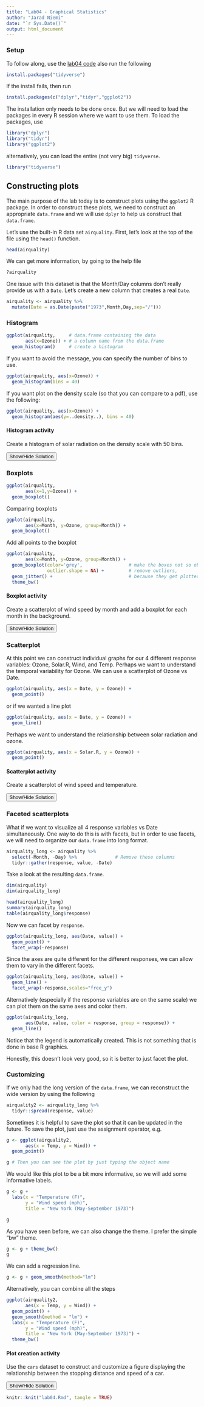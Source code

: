 ```yaml
---
title: "Lab04 - Graphical Statistics"
author: "Jarad Niemi"
date: "`r Sys.Date()`"
output: html_document
---
```


### Setup

To follow along, use the [lab04 code](lab04.R) also run the following

```r
install.packages("tidyverse")
```

If the install fails, then run

```r
install.packages(c("dplyr","tidyr","ggplot2"))
```

The installation only needs to be done once. 
But we will need to load the packages in every R session where we want to use 
them.
To load the packages, use 

```r
library("dplyr")
library("tidyr")
library("ggplot2")
```

alternatively, you can load the entire (not very big) `tidyverse`.

```r
library("tidyverse")
```



## Constructing plots

The main purpose of the lab today is to construct plots using the `ggplot2`
R package.
In order to construct these plots, 
we need to construct an appropriate `data.frame` and we will use 
`dplyr` to help us construct that `data.frame`. 




Let's use the built-in R data set `airquality`.
First, let's look at the top of the file using the `head()` function.

```r
head(airquality)
```

We can get more information, by going to the help file

```r
?airquality
```

One issue with this dataset is that the Month/Day columns don't really provide 
us with a `Date`.
Let's create a new column that creates a real `Date`.

```r
airquality <- airquality %>%
  mutate(Date = as.Date(paste("1973",Month,Day,sep="/"))) 
```

### Histogram

```r
ggplot(airquality,     # data.frame containing the data
       aes(x=Ozone)) + # a column name from the data.frame
  geom_histogram()     # create a histogram
```

If you want to avoid the message, 
you can specify the number of bins to use.

```r
ggplot(airquality, aes(x=Ozone)) + 
  geom_histogram(bins = 40)
```

If you want plot on the density scale (so that you can compare to a pdf),
use the following:


```r
ggplot(airquality, aes(x=Ozone)) + 
  geom_histogram(aes(y=..density..), bins = 40)
```


#### Histogram activity

Create a histogram of solar radiation on the density scale with 50 bins.

<div id="histogram_activity_solution" style="display:none"> 
```r
ggplot(airquality, aes(x=Solar.R)) + 
  geom_histogram(aes(y=..density..), bins = 50)
```
</div> 
<button title="Show a solution" type="button" onclick="if(document.getElementById('histogram_activity_solution') .style.display=='none') {document.getElementById('histogram_activity_solution') .style.display=''}else{document.getElementById('histogram_activity_solution') .style.display='none'}">Show/Hide Solution</button>




### Boxplots

```r
ggplot(airquality,     
       aes(x=1,y=Ozone)) + 
  geom_boxplot()     
```

Comparing boxplots

```r
ggplot(airquality,     
       aes(x=Month, y=Ozone, group=Month)) + 
  geom_boxplot()     
```

Add all points to the boxplot

```r
ggplot(airquality,     
       aes(x=Month, y=Ozone, group=Month)) + 
  geom_boxplot(color='grey',                 # make the boxes not so obvious
               outlier.shape = NA) +         # remove outliers, 
  geom_jitter() +                            # because they get plotted here
  theme_bw()
```

#### Boxplot activity

Create a scatterplot of wind speed by month and add a boxplot for each month
in the background.

<div id="boxplot_activity_solution" style="display:none"> 
```r
ggplot(airquality,     
       aes(x=Month, y=Wind, group=Month)) + 
  geom_boxplot(outlier.shape = NA, color='grey') +         
  geom_jitter() +                       
  theme_bw()
```
</div> 
<button title="Show a solution" type="button" onclick="if(document.getElementById('boxplot_activity_solution') .style.display=='none') {document.getElementById('boxplot_activity_solution') .style.display=''}else{document.getElementById('boxplot_activity_solution') .style.display='none'}">Show/Hide Solution</button>



### Scatterplot

At this point we can construct individual graphs for our 4 different response
variables: Ozone, Solar.R, Wind, and Temp.
Perhaps we want to understand the temporal variability for Ozone.
We can use a scatterplot of Ozone vs Date.

```r
ggplot(airquality, aes(x = Date, y = Ozone)) +
  geom_point()
```

or if we wanted a line plot

```r
ggplot(airquality, aes(x = Date, y = Ozone)) +
  geom_line()
```

Perhaps we want to understand the relationship between solar radiation and 
ozone. 

```r
ggplot(airquality, aes(x = Solar.R, y = Ozone)) +
  geom_point()
```



#### Scatterplot activity

Create a scatterplot of wind speed and temperature.

<div id="scatterplot_activity_solution" style="display:none"> 
```r
ggplot(airquality, aes(x = Wind, y = Temp)) +
  geom_point()
```
</div> 
<button title="Show a solution" type="button" onclick="if(document.getElementById('scatterplot_activity_solution') .style.display=='none') {document.getElementById('scatterplot_activity_solution') .style.display=''}else{document.getElementById('scatterplot_activity_solution') .style.display='none'}">Show/Hide Solution</button>


### Faceted scatterplots

What if we want to visualize all 4 response variables vs Date simultaneously.
One way to do this is with facets, but in order to use facets, we will need
to organize our `data.frame` into long format. 

```r
airquality_long <- airquality %>%
  select(-Month, -Day) %>%              # Remove these columns
  tidyr::gather(response, value, -Date)
```

Take a look at the resulting `data.frame`.

```r
dim(airquality)
dim(airquality_long)

head(airquality_long)
summary(airquality_long)
table(airquality_long$response)
```

Now we can facet by `response`.

```r
ggplot(airquality_long, aes(Date, value)) +
  geom_point() + 
  facet_wrap(~response)
```

Since the axes are quite different for the different responses, 
we can allow them to vary in the different facets.

```r
ggplot(airquality_long, aes(Date, value)) +
  geom_line() + 
  facet_wrap(~response,scales="free_y")
```

Alternatively (especially if the response variables are on the same scale)
we can plot them on the same axes and color them.

```r
ggplot(airquality_long, 
       aes(Date, value, color = response, group = response)) +
  geom_line()
```

Notice that the legend is automatically created.
This is not something that is done in base R graphics.

Honestly, this doesn't look very good, 
so it is better to just facet the plot.


### Customizing

If we only had the long version of the `data.frame`, we can reconstruct the
wide version by using the following

```r
airquality2 <- airquality_long %>%
  tidyr::spread(response, value)
```

Sometimes it is helpful to save the plot so that it can be updated in the 
future. 
To save the plot, just use the assignment operator, e.g. 

```r
g <- ggplot(airquality2,
       aes(x = Temp, y = Wind)) +
  geom_point()

g # Then you can see the plot by just typing the object name
```

We would like this plot to be a bit more informative, 
so we will add some informative labels.

```r
g <- g +
  labs(x = "Temperature (F)",
       y = "Wind speed (mph)",
       title = "New York (May-September 1973)")

g
```

As you have seen before, we can also change the theme. 
I prefer the simple "bw" theme.

```r
g <- g + theme_bw()
g
```

We can add a regression line.

```r
g <- g + geom_smooth(method="lm")
```

Alternatively, you can combine all the steps

```r
ggplot(airquality2,
       aes(x = Temp, y = Wind)) +
  geom_point() +
  geom_smooth(method = "lm") + 
  labs(x = "Temperature (F)",
       y = "Wind speed (mph)",
       title = "New York (May-September 1973)") + 
  theme_bw()
```



#### Plot creation activity

Use the `cars` dataset to construct and customize a figure displaying the
relationship between the stopping distance and speed of a car.

<div id="plot_creation_activity_solution" style="display:none"> 
```r
ggplot(cars,
       aes(x=speed, y=dist)) +
  geom_point() + 
  geom_smooth(method = "lm") +
  labs(x = "Speed (mph)",
       y = "Stopping distance (ft)",
       title = "Stopping distance as a function of speed (1920s)") +
  theme_bw()
```
</div> 
<button title="Show a solution" type="button" onclick="if(document.getElementById('plot_creation_activity_solution') .style.display=='none') {document.getElementById('plot_creation_activity_solution') .style.display=''}else{document.getElementById('plot_creation_activity_solution') .style.display='none'}">Show/Hide Solution</button>




```r
knitr::knit("lab04.Rmd", tangle = TRUE)
```
